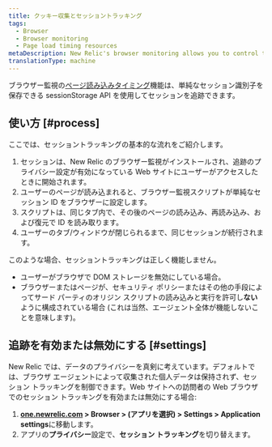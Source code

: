 ```yaml
---
title: クッキー収集とセッショントラッキング
tags:
  - Browser
  - Browser monitoring
  - Page load timing resources
metaDescription: New Relic's browser monitoring allows you to control tracking of user session IDs on your website.
translationType: machine
---
```


ブラウザー監視の[ページ読み込みタイミング](/docs/browser/new-relic-browser/page-load-timing-resources/page-load-timing-process)機能は、単純なセッション識別子を保存できる sessionStorage API を使用してセッションを追跡できます。

## 使い方 [#process]

ここでは、セッショントラッキングの基本的な流れをご紹介します。

1. セッションは、New Relic のブラウザー監視がインストールされ、追跡のプライバシー設定が有効になっている Web サイトにユーザーがアクセスしたときに開始されます。
2. ユーザーのページが読み込まれると、ブラウザー監視スクリプトが単純なセッション ID をブラウザーに設定します。
3. スクリプトは、同じタブ内で、その後のページの読み込み、再読み込み、および復元で ID を読み取ります。
4. ユーザーのタブ/ウィンドウが閉じられるまで、同じセッションが続行されます。

このような場合、セッショントラッキングは正しく機能しません。

* ユーザーがブラウザで DOM ストレージを無効にしている場合。
* ブラウザーまたはページが、セキュリティ ポリシーまたはその他の手段によってサード パーティのオリジン スクリプトの読み込みと実行を許可し**ない**ように構成されている場合 (これは当然、エージェント全体が機能しないことを意味します)。

## 追跡を有効または無効にする [#settings]

New Relic では、データのプライバシーを真剣に考えています。デフォルトでは、ブラウザ エージェントによって収集された個人データは保持されず、セッション トラッキングを制御できます。Web サイトへの訪問者の Web ブラウザでのセッション トラッキングを有効または無効にする場合:

1. **[one.newrelic.com](https://one.newrelic.com/all-capabilities) > Browser > (アプリを選択) > Settings > Application settings**に移動します。
2. アプリの**プライバシー**設定で、**セッション トラッキング**を切り替えます。